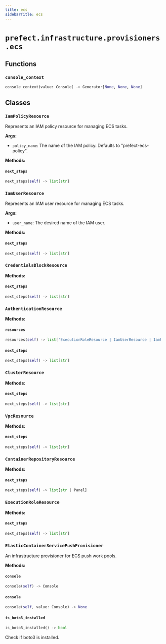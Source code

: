 ```yaml
---
title: ecs
sidebarTitle: ecs
---
```


# `prefect.infrastructure.provisioners.ecs`

## Functions

### `console_context` <sup><a href="https://github.com/prefecthq/prefect/blob/main/src/prefect/infrastructure/provisioners/ecs.py#L48"><Icon icon="github" size="14" /></a></sup>

```python
console_context(value: Console) -> Generator[None, None, None]
```

## Classes

### `IamPolicyResource` <sup><a href="https://github.com/prefecthq/prefect/blob/main/src/prefect/infrastructure/provisioners/ecs.py#L56"><Icon icon="github" size="14" /></a></sup>


Represents an IAM policy resource for managing ECS tasks.

**Args:**
- `policy_name`: The name of the IAM policy. Defaults to "prefect-ecs-policy".


**Methods:**

#### `next_steps` <sup><a href="https://github.com/prefecthq/prefect/blob/main/src/prefect/infrastructure/provisioners/ecs.py#L162"><Icon icon="github" size="14" /></a></sup>

```python
next_steps(self) -> list[str]
```

### `IamUserResource` <sup><a href="https://github.com/prefecthq/prefect/blob/main/src/prefect/infrastructure/provisioners/ecs.py#L166"><Icon icon="github" size="14" /></a></sup>


Represents an IAM user resource for managing ECS tasks.

**Args:**
- `user_name`: The desired name of the IAM user.


**Methods:**

#### `next_steps` <sup><a href="https://github.com/prefecthq/prefect/blob/main/src/prefect/infrastructure/provisioners/ecs.py#L240"><Icon icon="github" size="14" /></a></sup>

```python
next_steps(self) -> list[str]
```

### `CredentialsBlockResource` <sup><a href="https://github.com/prefecthq/prefect/blob/main/src/prefect/infrastructure/provisioners/ecs.py#L244"><Icon icon="github" size="14" /></a></sup>

**Methods:**

#### `next_steps` <sup><a href="https://github.com/prefecthq/prefect/blob/main/src/prefect/infrastructure/provisioners/ecs.py#L366"><Icon icon="github" size="14" /></a></sup>

```python
next_steps(self) -> list[str]
```

### `AuthenticationResource` <sup><a href="https://github.com/prefecthq/prefect/blob/main/src/prefect/infrastructure/provisioners/ecs.py#L370"><Icon icon="github" size="14" /></a></sup>

**Methods:**

#### `resources` <sup><a href="https://github.com/prefecthq/prefect/blob/main/src/prefect/infrastructure/provisioners/ecs.py#L426"><Icon icon="github" size="14" /></a></sup>

```python
resources(self) -> list['ExecutionRoleResource | IamUserResource | IamPolicyResource | CredentialsBlockResource']
```

#### `next_steps` <sup><a href="https://github.com/prefecthq/prefect/blob/main/src/prefect/infrastructure/provisioners/ecs.py#L520"><Icon icon="github" size="14" /></a></sup>

```python
next_steps(self) -> list[str]
```

### `ClusterResource` <sup><a href="https://github.com/prefecthq/prefect/blob/main/src/prefect/infrastructure/provisioners/ecs.py#L528"><Icon icon="github" size="14" /></a></sup>

**Methods:**

#### `next_steps` <sup><a href="https://github.com/prefecthq/prefect/blob/main/src/prefect/infrastructure/provisioners/ecs.py#L605"><Icon icon="github" size="14" /></a></sup>

```python
next_steps(self) -> list[str]
```

### `VpcResource` <sup><a href="https://github.com/prefecthq/prefect/blob/main/src/prefect/infrastructure/provisioners/ecs.py#L609"><Icon icon="github" size="14" /></a></sup>

**Methods:**

#### `next_steps` <sup><a href="https://github.com/prefecthq/prefect/blob/main/src/prefect/infrastructure/provisioners/ecs.py#L843"><Icon icon="github" size="14" /></a></sup>

```python
next_steps(self) -> list[str]
```

### `ContainerRepositoryResource` <sup><a href="https://github.com/prefecthq/prefect/blob/main/src/prefect/infrastructure/provisioners/ecs.py#L847"><Icon icon="github" size="14" /></a></sup>

**Methods:**

#### `next_steps` <sup><a href="https://github.com/prefecthq/prefect/blob/main/src/prefect/infrastructure/provisioners/ecs.py#L993"><Icon icon="github" size="14" /></a></sup>

```python
next_steps(self) -> list[str | Panel]
```

### `ExecutionRoleResource` <sup><a href="https://github.com/prefecthq/prefect/blob/main/src/prefect/infrastructure/provisioners/ecs.py#L997"><Icon icon="github" size="14" /></a></sup>

**Methods:**

#### `next_steps` <sup><a href="https://github.com/prefecthq/prefect/blob/main/src/prefect/infrastructure/provisioners/ecs.py#L1102"><Icon icon="github" size="14" /></a></sup>

```python
next_steps(self) -> list[str]
```

### `ElasticContainerServicePushProvisioner` <sup><a href="https://github.com/prefecthq/prefect/blob/main/src/prefect/infrastructure/provisioners/ecs.py#L1106"><Icon icon="github" size="14" /></a></sup>


An infrastructure provisioner for ECS push work pools.


**Methods:**

#### `console` <sup><a href="https://github.com/prefecthq/prefect/blob/main/src/prefect/infrastructure/provisioners/ecs.py#L1115"><Icon icon="github" size="14" /></a></sup>

```python
console(self) -> Console
```

#### `console` <sup><a href="https://github.com/prefecthq/prefect/blob/main/src/prefect/infrastructure/provisioners/ecs.py#L1119"><Icon icon="github" size="14" /></a></sup>

```python
console(self, value: Console) -> None
```

#### `is_boto3_installed` <sup><a href="https://github.com/prefecthq/prefect/blob/main/src/prefect/infrastructure/provisioners/ecs.py#L1130"><Icon icon="github" size="14" /></a></sup>

```python
is_boto3_installed() -> bool
```

Check if boto3 is installed.

